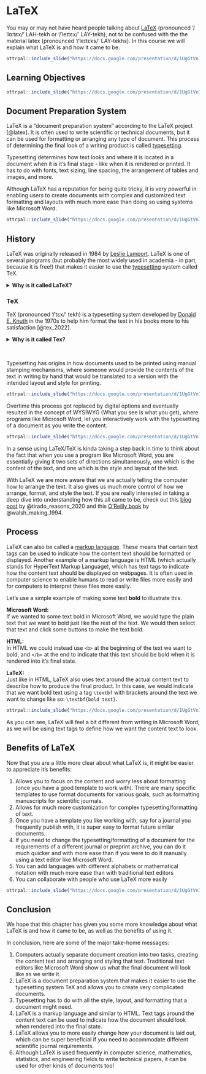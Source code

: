 # LaTeX

You may or may not have heard people talking about [LaTeX](https://www.latex-project.org/about/) (pronounced '/ˈlɑːtɛx/' LAH-tekh or '/ˈleɪtɛx/' LAY-tekh), not to be confused with the the material latex (pronounced '/ˈleɪtɛks/' LAY-tekhs). In this course we will explain what LaTeX is and how it came to be.


```r
ottrpal::include_slide("https://docs.google.com/presentation/d/1UgGtVn7RsqdQ4pJxDk_dueSyREHcH-uWTNAT27E2mG8/edit#slide=id.g1be15cb26d3_0_0")
```

## Learning Objectives

```r
ottrpal::include_slide("https://docs.google.com/presentation/d/1UgGtVn7RsqdQ4pJxDk_dueSyREHcH-uWTNAT27E2mG8/edit#slide=id.g1bb9ca840c8_0_360")
```

## Document Preparation System

LaTeX is a "document preparation system" according to the LaTeX project [@latex]. It is often used to write scientific or technical documents, but it can be used for formatting or arranging any type of document. This process of determining the final look of a writing product is called [typesetting](https://en.wikipedia.org/wiki/Typesetting). 

<div class = "dictionary">
Typesetting determines how text looks and where it is located in a document when it is it's final stage - like when it is rendered or printed. It has to do with fonts, text sizing, line spacing, the arrangement of tables and images, and more.
</div>

Although LaTeX has a reputation for being quite tricky, it is very powerful in enabling users to create documents with complex and customized text formatting and layouts with much more ease than doing so using systems like Microsoft Word. 


```r
ottrpal::include_slide("https://docs.google.com/presentation/d/1UgGtVn7RsqdQ4pJxDk_dueSyREHcH-uWTNAT27E2mG8/edit#slide=id.g1be15cb26d3_0_18")
```
 



## History

LaTeX was originally released in 1984 by [Leslie Lamport](https://en.wikipedia.org/wiki/Leslie_Lamport). LaTeX is one of several programs (but probably the most widely used in academia - in part, because it is free!) that makes it easier to use the [typesetting](https://en.wikipedia.org/wiki/Typesetting) system called TeX.


<details><summary> **Why is it called LaTeX?**</summary>
<div class = "why">
The "La" is believed to be for Lamport's last name. <br>
The "Tex" is for the typesetting system Tex.
</div>
</details>


### TeX

TeX (pronounced '/ˈtɛx/' tekh) is a typesetting system developed by [Donald E. Knuth](https://en.wikipedia.org/wiki/Donald_E._Knuth) in the 1970s to help him format the text in his books more to his satisfaction [@tex_2022]. 

<details><summary> **Why is it called Tex?**</summary>
<div class = "why">
Tex is named as an abbreviation for the Greek word [τέχνη (ΤΕΧΝΗ techn)](https://en.wikipedia.org/wiki/Techne), which directly translates to art or craft [@tex_2022].
</div>
</details>

<br>

Typesetting has origins in how documents used to be printed using manual stamping mechanisms, where someone would provide the contents of the text in writing by hand that would be translated to a version with the intended layout and style for printing.


```r
ottrpal::include_slide("https://docs.google.com/presentation/d/1UgGtVn7RsqdQ4pJxDk_dueSyREHcH-uWTNAT27E2mG8/edit#slide=id.g1be15cb26d3_0_45")
```


Overtime this process got replaced by digital options and eventually resulted in the concept of WYSIWYG (What you see is what you get), where programs like Microsoft Word, let you interactively work with the typesetting of a document as you write the content. 


```r
ottrpal::include_slide("https://docs.google.com/presentation/d/1UgGtVn7RsqdQ4pJxDk_dueSyREHcH-uWTNAT27E2mG8/edit#slide=id.g1be15cb26d3_0_67")
```


In a sense using LaTeX/TeX is kinda taking a step back in time to think about the fact that when you use a program like Microsoft Word, you are essentially giving it two sets of directions simultaneously, one which is the content of the text, and one which is the style and layout of the text. 

With LaTeX we are more aware that we are actually telling the computer how to arrange the text. It also gives us much more control of how we arrange, format, and style the text. If you are really interested in taking a deep dive into understanding how this all came to be, check out this [blog post](https://towardsdatascience.com/why-should-you-learn-latex-or-at-least-give-it-a-try-8d0f3218b8e) by @tirado_reasons_2020 and this [O'Reilly book](https://www.oreilly.com/library/view/making-tex-work/1565920511/) by @walsh_making_1994.

## Process

LaTeX can also be called a [markup language](https://en.wikipedia.org/wiki/Markup_language). These means that certain text tags can be used to indicate how the content text should be formatted or displayed. Another example of a markup language is HTML (which actually stands for HyperText Markup Language), which has text tags to indicate how the content text should be displayed on webpages. It is often used in computer science to enable humans to read or write files more easily and for computers to interpret these files more easily. 

Let's use a simple example of making some text **bold** to illustrate this. 

**Microsoft Word:** <br>
If we wanted to some text bold in Microsoft Word, we would type the plain text that we want to bold just like the rest of the text. We would then select that text and click some buttons to make the text bold. 

**HTML:**<br>
In HTML we could instead use `<b>` at the beginning of the text we want to bold, and `</b>` at the end to indicate that this text should be bold when it is rendered into it's final state. 

**LaTeX:**<br>
Just like in HTML, LaTeX also uses text around the actual content text to describe how to produce the final product. In this case, we would indicate that we want bold text using a tag `\textbf` with brackets around the text we want to change like so: `\textbf{bold text}`.

```r
ottrpal::include_slide("https://docs.google.com/presentation/d/1UgGtVn7RsqdQ4pJxDk_dueSyREHcH-uWTNAT27E2mG8/edit#slide=id.g1babf2134b3_0_153")
```

As you can see, LaTeX will feel a bit different from writing in Microsoft Word, as we will be using text tags to define how we want the content text to look.

## Benefits of LaTeX

Now that you are a little more clear about what LaTeX is, it might be easier to appreciate it's benefits:

1) Allows you to focus on the content and worry less about formatting (once you have a good template to work with). There are many specific templates to use format documents for various goals, such as formatting manuscripts for scientific journals.
2) Allows for much more customization for complex typesetting/formatting of text.
3) Once you have a template you like working with, say for a journal you frequently publish with, it is super easy to format future similar documents.
4) If you need to change the typesetting/formatting of a document for the requirements of a different journal or preprint archive, you can do it much quicker and with more ease than if you were to do it manually using a text editor like Microsoft Word. 
5) You can add languages with different alphabets or mathematical notation with much more ease than with traditional text editors
6) You can collaborate with people who use LaTeX more easily

```r
ottrpal::include_slide("https://docs.google.com/presentation/d/1UgGtVn7RsqdQ4pJxDk_dueSyREHcH-uWTNAT27E2mG8/edit#slide=id.g1be15cb26d3_0_77")

```

## Conclusion

We hope that this chapter has given you some more knowledge about what LaTeX is and how it came to be, as well as the benefits of using it.

In conclusion, here are some of the major take-home messages:

1. Computers actually separate document creation into two tasks, creating the content text and arranging and styling that text. Traditional text editors like Microsoft Word show us what the final document will look like as we write it.
2. LaTeX is a document preparation system that makes it easier to use the typesetting system TeX and allows you to create very complicated documents. 
3. Typesetting has to do with all the style, layout, and formatting that a document might need.
4. LaTeX is a markup language and similar to HTML. Text tags around the content text can be used to indicate how the document should look when rendered into the final state.
5. LaTeX allows you to more easily change how your document is laid out, which can be super beneficial if you need to accommodate different scientific journal requirements. 
6. Although LaTeX is used frequently in computer science, mathematics, statistics, and engineering fields to write technical papers, it can be used for other kinds of documents too!

